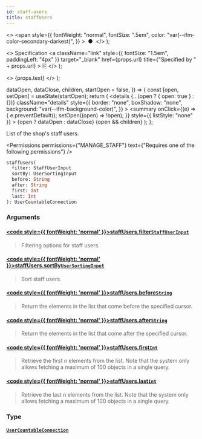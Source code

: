 ```yaml
---
id: staff-users
title: staffUsers
---
```


  <>
    <span
      style={{
        fontWeight: "normal",
        fontSize: ".5em",
        color: "var(--ifm-color-secondary-darkest)",
      }}
    >
      &nbsp;●&nbsp;
    </span>
  </>
);

  <>
    Specification
    <a
      className="link"
      style={{ fontSize: "1.5em", paddingLeft: "4px" }}
      target="\_blank"
      href={props.url}
      title={"Specified by " + props.url}
    >
      ⎘
    </a>
  </>
);

  <>
    <span className={props.class}>{props.text}</span>
  </>
);


  dataOpen,
  dataClose,
  children,
  startOpen = false,
}) => {
  const [open, setOpen] = useState(startOpen);
  return (
    <details
      {...(open ? { open: true } : {})}
      className="details"
      style={{
        border: "none",
        boxShadow: "none",
        background: "var(--ifm-background-color)",
      }}
    >
      <summary
        onClick={(e) => {
          e.preventDefault();
          setOpen((open) => !open);
        }}
        style={{ listStyle: "none" }}
      >
        {open ? dataOpen : dataClose}
      </summary>
      {open && children}
    </details>
  );
};

List of the shop's staff users.

<Permissions
  permissions={"MANAGE_STAFF"}
  text={"Requires one of the following permissions"}
/>

```graphql
staffUsers(
  filter: StaffUserInput
  sortBy: UserSortingInput
  before: String
  after: String
  first: Int
  last: Int
): UserCountableConnection
```

### Arguments

#### [<code style={{ fontWeight: 'normal' }}>staffUsers.<b>filter</b></code>](#)<Bullet />[`StaffUserInput`](../../../api-reference/users/inputs/staff-user-input) <Badge class="badge badge--secondary" text="input"/> <Badge class="badge badge--secondary" text="users"/>

> Filtering options for staff users.

#### [<code style={{ fontWeight: 'normal' }}>staffUsers.<b>sortBy</b></code>](#)<Bullet />[`UserSortingInput`](../../../api-reference/users/inputs/user-sorting-input) <Badge class="badge badge--secondary" text="input"/> <Badge class="badge badge--secondary" text="users"/>

> Sort staff users.

#### [<code style={{ fontWeight: 'normal' }}>staffUsers.<b>before</b></code>](#)<Bullet />[`String`](../../../api-reference/miscellaneous/scalars/string) <Badge class="badge badge--secondary" text="scalar"/> <Badge class="badge badge--secondary" text="miscellaneous"/>

> Return the elements in the list that come before the specified cursor.

#### [<code style={{ fontWeight: 'normal' }}>staffUsers.<b>after</b></code>](#)<Bullet />[`String`](../../../api-reference/miscellaneous/scalars/string) <Badge class="badge badge--secondary" text="scalar"/> <Badge class="badge badge--secondary" text="miscellaneous"/>

> Return the elements in the list that come after the specified cursor.

#### [<code style={{ fontWeight: 'normal' }}>staffUsers.<b>first</b></code>](#)<Bullet />[`Int`](../../../api-reference/miscellaneous/scalars/int) <Badge class="badge badge--secondary" text="scalar"/> <Badge class="badge badge--secondary" text="miscellaneous"/>

> Retrieve the first n elements from the list. Note that the system only allows fetching a maximum of 100 objects in a single query.

#### [<code style={{ fontWeight: 'normal' }}>staffUsers.<b>last</b></code>](#)<Bullet />[`Int`](../../../api-reference/miscellaneous/scalars/int) <Badge class="badge badge--secondary" text="scalar"/> <Badge class="badge badge--secondary" text="miscellaneous"/>

> Retrieve the last n elements from the list. Note that the system only allows fetching a maximum of 100 objects in a single query.

### Type

#### [`UserCountableConnection`](../../../api-reference/users/objects/user-countable-connection) <Badge class="badge badge--secondary" text="object"/> <Badge class="badge badge--secondary" text="users"/>

>

